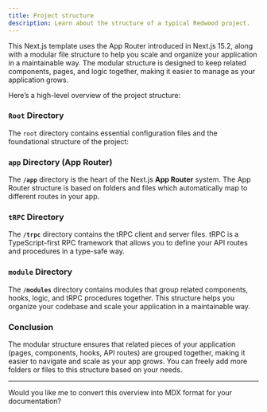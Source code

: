 ```yaml
---
title: Project structure
description: Learn about the structure of a typical Redwood project.
---
```



This Next.js template uses the App Router introduced in Next.js 15.2, along with a modular file structure to help you scale and organize your application in a maintainable way. The modular structure is designed to keep related components, pages, and logic together, making it easier to manage as your application grows.

Here’s a high-level overview of the project structure:

### `Root` Directory

The `root` directory contains essential configuration files and the foundational structure of the project:

<Files>
  <Folder name="src">
    <Folder name="app" defaultOpen>
      <File name="layout.tsx" />
      <File name="page.tsx" />
    </Folder>
    <Folder name="components">
      <File name="button.tsx" />
      <File name="tabs.tsx" />
      <File name="dialog.tsx" />
    </Folder>
    <Folder name="modules">
      <File name="moduleA.tsx" />
      <File name="moduleB.tsx" />
    </Folder>
    <Folder name="trpc">
      <File name="client.ts" />
      <File name="server.ts" />
      <File name="router.ts" />
    </Folder>
  </Folder>
  <Folder name="public">
    <File name="vercel.svg" />
  </Folder>
  <File name="next.config.js" />
  <File name="package.json" />
  <File name="README.md" />
</Files>

### `app` Directory (App Router)

The **`/app`** directory is the heart of the Next.js **App Router** system. The App Router structure is based on folders and files which automatically map to different routes in your app.

<Files>
  <Folder name="app" defaultOpen>
    <Folder name="(auth)">
      <Folder name="login">
        <File name="page.tsx" />
      </Folder>
      <Folder name="register">
        <File name="page.tsx" />
      </Folder>
      <Folder name="2fa">
        <File name="page.tsx" />
      </Folder>
      <File name="layout.tsx" />
    </Folder>
    <Folder name="(dashboard)">
      <File name="page.tsx" />
    </Folder>
    <Folder name="(error)">
      <File name="not-found.tsx" />
    </Folder>
    <Folder name="(public)">
      <Folder name="pricing">
        <File name="page.tsx" />
      </Folder>
      <Folder name="about">
        <File name="page.tsx" />
      </Folder>
      <File name="page.tsx" />
    </Folder>
    <Folder name="api">
      <File name="route.ts" />
    </Folder>
    <File name="layout.tsx" />
    <File name="page.tsx" />
  </Folder>
</Files>

### `tRPC` Directory

The **`/trpc`** directory contains the tRPC client and server files. tRPC is a TypeScript-first RPC framework that allows you to define your API routes and procedures in a type-safe way.

<Files>
  <Folder name="trpc" defaultOpen>
    <File name="client.ts" />
    <File name="server.ts" />
    <File name="router.ts" />
  </Folder>
</Files>

### `module` Directory

The **`/modules`** directory contains modules that group related components, hooks, logic, and tRPC procedures together. This structure helps you organize your codebase and scale your application in a maintainable way.

<Files>
  <Folder name="modules" defaultOpen>
    <Folder name="users">
      <Folder name="server">
        <File name="procedures.ts" />
      </Folder>
      <Folder name="ui">
        <Folder name="layouts">
          <File name="layoutA.tsx" />
        </Folder>
        <Folder name="sections">
          <File name="sectionA.tsx" />
        </Folder>
        <Folder name="views">
          <File name="viewA.tsx" />
        </Folder>
        <Folder name="components">
          <File name="ComponentA.tsx" />
        </Folder>
      </Folder>
      <Folder name="utils">
        <File name="helper.ts" />
      </Folder>
      <File name="constants.ts" />
      <File name="schemas.ts" />
    </Folder>
  </Folder>
</Files>

### Conclusion

The modular structure ensures that related pieces of your application (pages, components, hooks, API routes) are grouped together, making it easier to navigate and scale as your app grows. You can freely add more folders or files to this structure based on your needs.

---

Would you like me to convert this overview into MDX format for your documentation?
